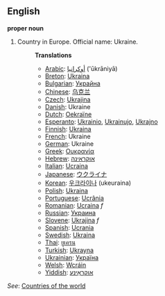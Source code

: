 ==English==

'''proper noun'''

# Country in Europe. Official name: Ukraine.
#:'''Translations'''
#:*[[Arabic]]: [[أوكرانيا]] ('ūkrāniyā)
#:*[[Breton]]: [[Ukraina]]
#:*[[Bulgarian]]: [[Украйна]]
#:*[[Chinese]]: [[乌克兰]]
#:*[[Czech]]: [[Ukrajina]]
#:*[[Danish]]: Ukraine
#:*[[Dutch]]: [[Oekraïne]]
#:*[[Esperanto]]: [[Ukrainio]], [[Ukrainujo]], [[Ukrajno]]
#:*[[Finnish]]: [[Ukraina]]
#:*[[French]]: Ukraine
#:*[[German]]: Ukraine
#:*[[Greek]]: [[Ουκρανία]]
#:*[[Hebrew]]: [[אוקראינה]]
#:*[[Italian]]: [[Ucraina]]
#:*[[Japanese]]: [[ウクライナ]]
#:*[[Korean]]: [[우크라이나]] (ukeuraina)
#:*[[Polish]]: [[Ukraina]]
#:*[[Portuguese]]: [[Ucrânia]]
#:*[[Romanian]]: [[Ucraina]] ''f''
#:*[[Russian]]: [[Украина]]
#:*[[Slovene]]: [[Ukrajina]] ''f''
#:*[[Spanish]]: [[Ucrania]]
#:*[[Swedish]]: [[Ukraina]]
#:*[[Thai]]: [[ยูเครน]]
#:*[[Turkish]]: [[Ukrayna]]
#:*[[Ukrainian]]: [[Україна]]
#:*[[Welsh]]: [[Wcráin]]
#:*[[Yiddish]]: [[אוקראַינע]]

''See'': [[Countries of the world]]